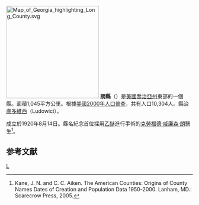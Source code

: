 {{noteTA
|T=zh-hans:朗县 (佐治亚州);zh-hk:朗縣 (喬治亞州);zh-tw:朗郡 (喬治亞州);
}}

[[File:Map_of_Georgia_highlighting_Long_County.svg|250px]]
'''朗縣'''（{{lang-en|Long County}}）是[[美國|美國]][[喬治亞州|喬治亞州]]東部的一個縣。面積1,045平方公里。根據[[美國2000年人口普查|美國2000年人口普查]]，共有人口10,304人。縣治[[盧多維西_(喬治亞州)|盧多維西]]（Ludowici）。

成立於1920年8月14日。縣名紀念首位採用[[乙醚|乙醚]]進行手術的[[克勞福德·威廉森·朗|克勞福德·威廉森·朗]]醫生<ref>Kane, J. N. and C. C. Aiken. The American Counties: Origins of County Names Dates of Creation and Population Data 1950-2000. Lanham, MD.: Scarecrow Press, 2005.</ref>。

==参考文献==
<div class="references-small">
<references />
</div>
{{朗縣 (喬治亞州)}}
{{Georgia}}

[[Category:佐治亚州行政区划|L]]